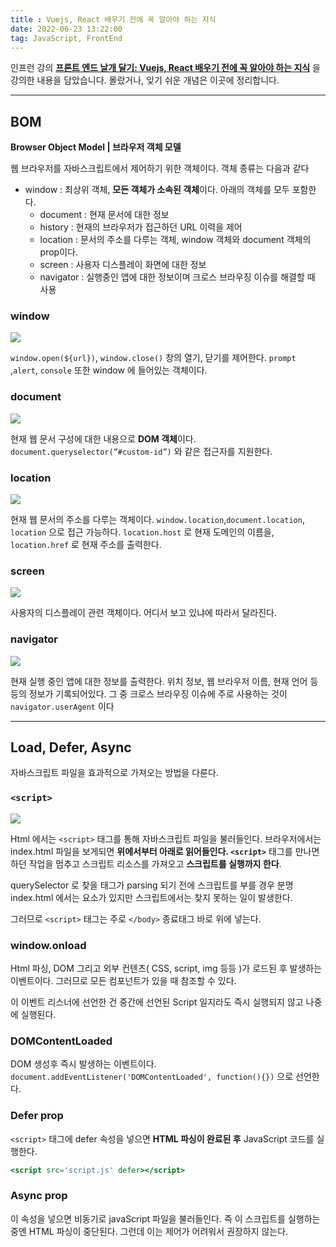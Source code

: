 ```yaml
---
title : Vuejs, React 배우기 전에 꼭 알아야 하는 지식
date: 2022-06-23 13:22:00
tag: JavaScript, FrontEnd
---
```


인프런 강의 **[프론트 엔드 날개 달기: Vuejs, React 배우기 전에 꼭 알아야 하는 지식](https://www.inflearn.com/course/%ED%94%84%EB%A1%A0%ED%8A%B8%EC%97%94%EB%93%9C-%EB%82%A0%EA%B0%9C%EB%8B%AC%EA%B8%B0/dashboard)** 을 강의한 내용을 담았습니다. 몰랐거나, 잊기 쉬운 개념은 이곳에 정리합니다.

---

## BOM

**Browser Object Model | 브라우저 객체 모델**

웹 브라우저를 자바스크립트에서 제어하기 위한 객체이다. 객체 종류는 다음과 같다

- window : 최상위 객체, **모든 객체가 소속된 객체**이다. 아래의 객체를 모두 포함한다.
    - document : 현재 문서에 대한 정보
    - history : 현재의 브라우저가 접근하던 URL 이력을 제어
    - location : 문서의 주소를 다루는 객체, window 객체와 document 객체의 prop이다.
    - screen : 사용자 디스플레이 화면에 대한 정보
    - navigator : 실행중인 앱에 대한 정보이며 크로스 브라우징 이슈를 해결할 때 사용
    

### window

![](https://file.notion.so/f/f/b67b8caf-0e30-4e9a-b6db-84175dd949a3/6fb64ed0-e4e8-46d5-868a-8b13f50ef883/Untitled.png?id=6ec06fbe-715d-4217-81fd-99e12e78e6ff&table=block&spaceId=b67b8caf-0e30-4e9a-b6db-84175dd949a3&expirationTimestamp=1706169600000&signature=UqStsRAlLFOJZ6AxD2bGZBGW_PqE7hj_AeIwln4Z07A&downloadName=Untitled.png)

`window.open(${url})`, `window.close()` 창의 열기, 닫기를 제어한다. `prompt` ,`alert`, `console` 또한 window 에 들어있는 객체이다.

### document

![](https://file.notion.so/f/f/b67b8caf-0e30-4e9a-b6db-84175dd949a3/af1ddae0-48a1-415d-8712-0142bc30bd96/Untitled.png?id=4f4ead01-b855-494c-b9f5-43a6182012ad&table=block&spaceId=b67b8caf-0e30-4e9a-b6db-84175dd949a3&expirationTimestamp=1706169600000&signature=Ep9qiQf_RGk2Cwh0E8xBVL5shdVojrrERUAL5FfeWe0&downloadName=Untitled.png)

현재 웹 문서 구성에 대한 내용으로 **DOM 객체**이다. `document.queryselector(”#custom-id”)` 와 같은 접근자를 지원한다.

### location

![](https://file.notion.so/f/f/b67b8caf-0e30-4e9a-b6db-84175dd949a3/b1d04551-db1b-4a17-9090-392ce38566f0/Untitled.png?id=7be1938c-18db-44d3-b147-777300bb9c61&table=block&spaceId=b67b8caf-0e30-4e9a-b6db-84175dd949a3&expirationTimestamp=1706169600000&signature=CJSXWDW9mA1l6kdximDrprrL5eHDvk7kestW7mW-Frs&downloadName=Untitled.png)

현재 웹 문서의 주소를 다루는 객체이다. `window.location`,`document.location`, `location` 으로 접근 가능하다. `location.host` 로 현재 도메인의 이름을, `location.href` 로 현재 주소를 출력한다.

### screen

![](https://file.notion.so/f/f/b67b8caf-0e30-4e9a-b6db-84175dd949a3/7ad729c7-a925-4ed8-8d0e-0c80349d1704/Untitled.png?id=760786a3-68c5-4965-bf7d-487b1c2b9c1f&table=block&spaceId=b67b8caf-0e30-4e9a-b6db-84175dd949a3&expirationTimestamp=1706169600000&signature=1EZN_qdyVXZBYPxmzeXlcybWPQres31Q6GTLZ47_oeQ&downloadName=Untitled.png)

사용자의 디스플레이 관련 객체이다. 어디서 보고 있냐에 따라서 달라진다.

### navigator

![](https://nnea5215.notion.site/signed/https%3A%2F%2Fs3-us-west-2.amazonaws.com%2Fsecure.notion-static.com%2F1e68d408-dd65-4678-a313-8b6088d1037a%2FUntitled.png?table=block&id=b72606a0-6e79-49fa-8b85-913ce10242fc&spaceId=b67b8caf-0e30-4e9a-b6db-84175dd949a3&name=Untitled.png&cache=v2)

현재 실행 중인 앱에 대한 정보를 출력한다. 위치 정보, 웹 브라우저 이름, 현재 언어 등등의 정보가 기록되어있다. 그 중 크로스 브라우징 이슈에 주로 사용하는 것이 `navigator.userAgent` 이다

---

## Load, Defer, Async

자바스크립트 파일을 효과적으로 가져오는 방법을 다룬다.

### `<script>`

![](https://file.notion.so/f/f/b67b8caf-0e30-4e9a-b6db-84175dd949a3/ba154e8f-3827-4720-bb74-a8f36a12bb85/Untitled.png?id=e11d677d-2734-4a78-b67a-73b2310aa557&table=block&spaceId=b67b8caf-0e30-4e9a-b6db-84175dd949a3&expirationTimestamp=1706169600000&signature=FpgLe3Obso6teGdRNoao89tMMTYfwaC8t8t8z4qgfBI&downloadName=Untitled.png)

Html 에서는 `<script>` 태그를 통해 자바스크립트 파일을 불러들인다. 브라우저에서는 index.html 파일을 보게되면 **위에서부터 아래로 읽어들인다. `<script>`** 태그를 만나면 하던 작업을 멈추고 스크립트 리소스를 가져오고 **스크립트를 실행까지 한다**.

querySelector 로 찾을 태그가 parsing 되기 전에 스크립트를 부를 경우 분명 index.html 에서는 요소가 있지만 스크립트에서는 찾지 못하는 일이 발생한다. 

그러므로 `<script>` 태그는 주로 `</body>` 종료태그 바로 위에 넣는다. 

### window.onload

Html 파싱, DOM 그리고 외부 컨텐츠( CSS, script, img 등등 )가 로드된 후 발생하는 이벤트이다. 그러므로 모든 컴포넌트가 있을 때 참조할 수 있다. 

이 이벤트 리스너에 선언한 건 중간에 선언된 Script 일지라도 즉시 실행되지 않고 나중에 실행된다. 

### DOMContentLoaded

DOM 생성후 즉시 발생하는 이벤트이다. `document.addEventListener('DOMContentLoaded', function(){})` 으로 선언한다.

### Defer prop

`<script>` 태그에 defer 속성을 넣으면 **HTML 파싱이 완료된 후** JavaScript 코드를 실행한다.

```jsx
<script src='script.js' defer></script>
```

### Async prop

이 속성을 넣으면 비동기로 javaScript 파일을 불러들인다. 즉 이 스크립트를 실행하는 중엔 HTML 파싱이 중단된다. 그런데 이는 제어가 어려워서 권장하지 않는다.